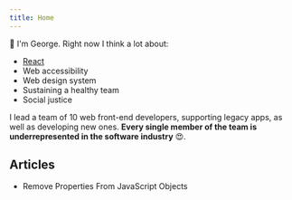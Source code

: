 ```yaml
---
title: Home
---
```



👋 I'm George. Right now I think a lot about:

- [React][]
- Web accessibility
- Web design system
- Sustaining a healthy team
- Social justice

I lead a team of 10 web front-end developers, supporting legacy apps, as well as
developing new ones. **Every single member of the team is underrepresented in
the software industry** 😍.

## Articles

<ul>
  <li>
    <Link to="/articles/2020-07-07-remove-unwanted-properties/">
      Remove Properties From JavaScript Objects
    </Link>
  </li>
</ul>

[react]: https://reactjs.org
